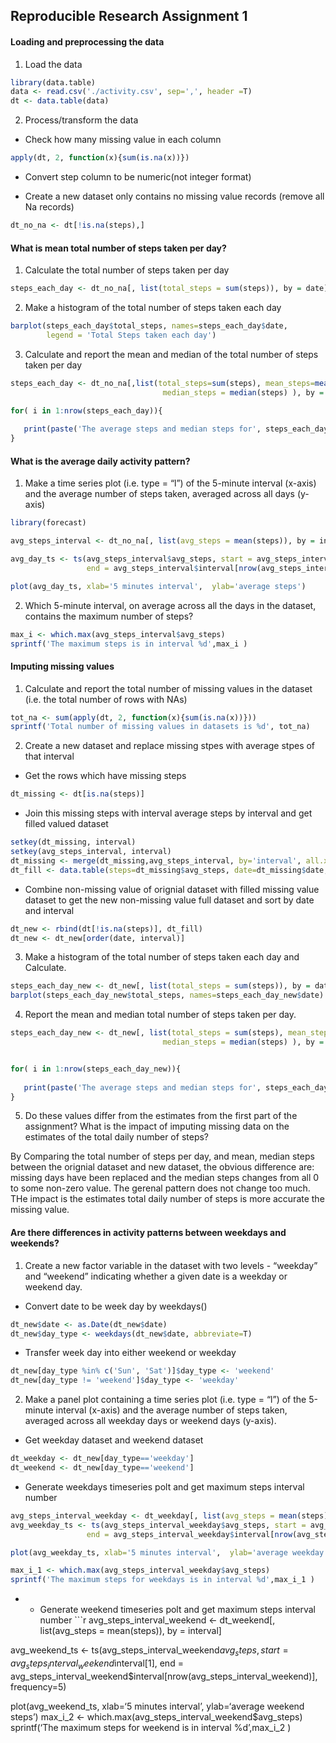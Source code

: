 ## Reproducible Research Assignment 1


#### Loading and preprocessing the data


1. Load the data
```r
library(data.table)
data <- read.csv('./activity.csv', sep=',', header =T)
dt <- data.table(data)
```

2. Process/transform the data 

* Check how many missing value in each column
```r
apply(dt, 2, function(x){sum(is.na(x))})
```

* Convert step column to be numeric(not integer format)

* Create a new dataset only contains no missing value records (remove all Na records)
```r
dt_no_na <- dt[!is.na(steps),]
```


#### What is mean total number of steps taken per day?

1. Calculate the total number of steps taken per day
```r
steps_each_day <- dt_no_na[, list(total_steps = sum(steps)), by = date]
```

2. Make a histogram of the total number of steps taken each day
```r
barplot(steps_each_day$total_steps, names=steps_each_day$date, 
        legend = 'Total Steps taken each day')
```

3. Calculate and report the mean and median of the total number of steps taken per day
```r
steps_each_day <- dt_no_na[,list(total_steps=sum(steps), mean_steps=mean(steps),
                                  median_steps = median(steps) ), by = date]

for( i in 1:nrow(steps_each_day)){
    
   print(paste('The average steps and median steps for', steps_each_day[i]$date, 'day is', steps_each_day[i]$mean_steps,'steps and' , steps_each_day[i]$median_steps, 'steps'))
}

```


#### What is the average daily activity pattern?

1. Make a time series plot (i.e. type = "l") of the 5-minute interval (x-axis) and the average number of steps taken, averaged across all days (y-axis)

```r
library(forecast)

avg_steps_interval <- dt_no_na[, list(avg_steps = mean(steps)), by = interval]

avg_day_ts <- ts(avg_steps_interval$avg_steps, start = avg_steps_interval$interval[1],
                 end = avg_steps_interval$interval[nrow(avg_steps_interval)], frequency=5)

plot(avg_day_ts, xlab='5 minutes interval',  ylab='average steps')
```

2. Which 5-minute interval, on average across all the days in the dataset, contains the maximum number of steps?
```r
max_i <- which.max(avg_steps_interval$avg_steps)
sprintf('The maximum steps is in interval %d',max_i )
```



#### Imputing missing values

1. Calculate and report the total number of missing values in the dataset (i.e. the total number of rows with NAs)

```r
tot_na <- sum(apply(dt, 2, function(x){sum(is.na(x))}))
sprintf('Total number of missing values in datasets is %d', tot_na)
```

2. Create a new dataset and replace missing stpes with average stpes of that interval
* Get the rows which have missing steps
```r
dt_missing <- dt[is.na(steps)]

```
* Join this missing steps with interval average steps by interval and get filled valued dataset
```r
setkey(dt_missing, interval)
setkey(avg_steps_interval, interval)
dt_missing <- merge(dt_missing,avg_steps_interval, by='interval', all.x=T )
dt_fill <- data.table(steps=dt_missing$avg_steps, date=dt_missing$date, interval =dt_missing$interval )

```
* Combine non-missing value of orignial dataset with filled missing value dataset to get the new non-missing value full dataset and sort by date and interval
```r
dt_new <- rbind(dt[!is.na(steps)], dt_fill)
dt_new <- dt_new[order(date, interval)]
```


3. Make a histogram of the total number of steps taken each day and Calculate. 
```r
steps_each_day_new <- dt_new[, list(total_steps = sum(steps)), by = date]
barplot(steps_each_day_new$total_steps, names=steps_each_day_new$date)

```

4. Report the mean and median total number of steps taken per day.
```r
steps_each_day_new <- dt_new[, list(total_steps = sum(steps), mean_steps =mean(steps),
                                  median_steps = median(steps) ), by = date]


for( i in 1:nrow(steps_each_day_new)){
    
   print(paste('The average steps and median steps for', steps_each_day_new[i]$date, 'day is', steps_each_day_new[i]$mean_steps,'steps and' , steps_each_day_new[i]$median_steps, 'steps'))
}
```

5. Do these values differ from the estimates from the first part of the assignment? What is the impact of imputing missing data on the estimates of the total daily number of steps?

By Comparing the total number of steps per day, and mean, median steps between the orignial dataset and new dataset, the obvious difference are: missing days have been replaced and the median steps changes from all 0 to some non-zero value. The gerenal pattern does not change too much.
THe impact is the estimates total daily number of steps is more accurate the missing value.


#### Are there differences in activity patterns between weekdays and weekends?

1. Create a new factor variable in the dataset with two levels - "weekday" and "weekend" indicating whether a given date is a weekday or weekend day.

* Convert date to be week day by weekdays()
```r
dt_new$date <- as.Date(dt_new$date)
dt_new$day_type <- weekdays(dt_new$date, abbreviate=T)
```
* Transfer week day into either weekend or weekday
```r
dt_new[day_type %in% c('Sun', 'Sat')]$day_type <- 'weekend'
dt_new[day_type != 'weekend']$day_type <- 'weekday'
```

2. Make a panel plot containing a time series plot (i.e. type = "l") of the 5-minute interval (x-axis) and the average number of steps taken, averaged across all weekday days or weekend days (y-axis).

* Get weekday dataset and weekend dataset
```r
dt_weekday <- dt_new[day_type=='weekday']
dt_weekend <- dt_new[day_type=='weekend']
```

* Generate weekdays timeseries polt and get maximum steps interval number
```r
avg_steps_interval_weekday <- dt_weekday[, list(avg_steps = mean(steps)), by = interval]
avg_weekday_ts <- ts(avg_steps_interval_weekday$avg_steps, start = avg_steps_interval_weekday$interval[1],
                 end = avg_steps_interval_weekday$interval[nrow(avg_steps_interval_weekday)], frequency=5)

plot(avg_weekday_ts, xlab='5 minutes interval',  ylab='average weekday steps')

max_i_1 <- which.max(avg_steps_interval_weekday$avg_steps)
sprintf('The maximum steps for weekdays is in interval %d',max_i_1 )
```

* * Generate weekend timeseries polt and get maximum steps interval number
```r

avg_steps_interval_weekend <- dt_weekend[, list(avg_steps = mean(steps)), by = interval]

avg_weekend_ts <- ts(avg_steps_interval_weekend$avg_steps, start = avg_steps_interval_weekend$interval[1],
                     end = avg_steps_interval_weekend$interval[nrow(avg_steps_interval_weekend)], frequency=5)

plot(avg_weekend_ts, xlab='5 minutes interval',  ylab='average weekend steps')
max_i_2 <- which.max(avg_steps_interval_weekend$avg_steps)
sprintf('The maximum steps for weekend is in interval %d',max_i_2 )

